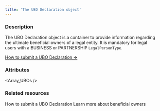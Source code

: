 ```yaml
---
title: 'The UBO Declaration object'
---
```


  
### Description
The UBO Declaration object is a container to provide information regarding the ultimate beneficial owners of a legal entity. It is mandatory for legal users with a BUSINESS or PARTNERSHIP `LegalPersonType`.  

[How to submit a UBO Declaration &rarr;](/guides/users/verification/beneficial-owners/how-to)

### Attributes  

<Id />  

<UserId2 />  

<CreationDate />  

<Status7 />  

<Reason />  

<Message />  

<Array_UBOs />

### Related resources

<CardGroup cols={2}>
    <Card title="How to" href="/guides/users/verification/beneficial-owners/how-to">How to submit a UBO Declaration</Card>
    <Card title="Guide" href="guides/users/verification/beneficial-owners">Learn more about beneficial owners</Card>  
</CardGroup>
